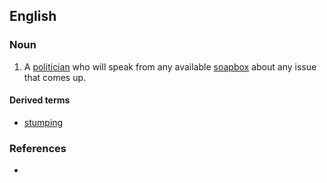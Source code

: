 ==English==

===Noun===
{{en-noun|head=[[stump]] [[orator]]}}

# A [[politician]] who will speak from any available [[soapbox]] about any issue that comes up.
{{attention|en|I'm not sure that's the best / modern def...}}
====Derived terms====
* [[stumping]] 

===References===
* {{R:Nuttall}}